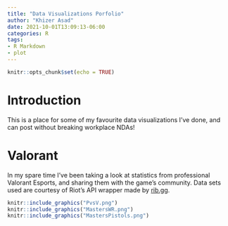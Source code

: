 ```yaml
---
title: "Data Visualizations Porfolio"
author: "Khizer Asad"
date: 2021-10-01T13:09:13-06:00
categories: R
tags:
- R Markdown
- plot
---
```


```r
knitr::opts_chunk$set(echo = TRUE)
```

# Introduction

This is a place for some of my favourite data visualizations I've done, and can post without breaking workplace NDAs!  

# Valorant 

In my spare time I've been taking a look at statistics from professional Valorant Esports, and sharing them with the game's community. Data sets used are courtesy of Riot's API wrapper made by [rib.gg](https://rib.gg/). 

```r
knitr::include_graphics("PvsV.png")
knitr::include_graphics("MastersWR.png")
knitr::include_graphics("MastersPistols.png")

```


